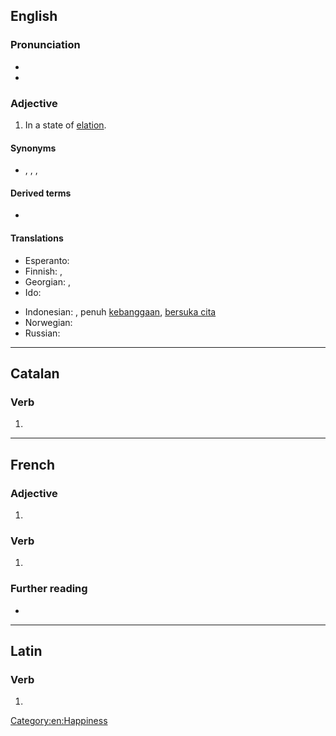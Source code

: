 ==English==

===Pronunciation===
* {{IPA|/ˈdʒu.bɨ.lənt/|lang=en}}
* {{audio|En-ca-jubilant.oga|Audio (US)|lang=en}}

===Adjective===
{{en-adj}}

# In a state of [[elation]].

====Synonyms====
* {{sense|in a state of elation}} {{l|en|delighted}}, {{l|en|elated}}, {{l|en|joyful}}, {{l|en|thrilled}}

====Derived terms====
* {{l|en|jubilantly}}

====Translations====
{{trans-top|In a state of elation}}
* Esperanto: {{t|eo|jubila}}
* Finnish: {{t|fi|riemuitseva}}, {{t+|fi|riemukas}}
* Georgian: {{t|ka|მოლხინე}}, {{t|ka|მოზეიმე}}
* Ido: {{t+|io|joyema}}
{{trans-mid}}
* Indonesian: {{t+|id|bangga}}, penuh [[bangga|kebanggaan]], [[suka cita|bersuka cita]]
* Norwegian: {{qualifier|adv}} {{t|no|jublende}}
* Russian: {{t+|ru|ликующий}}
{{trans-bottom}}

[[Category:en:Happiness]]

----

==Catalan==

===Verb===
{{head|ca|verb form}}

# {{ca-verb form of|m=ptc|t=pres|jubilar}}

----

==French==

===Adjective===
{{fr-adj}}

# {{l|en|jubilant}}

===Verb===
{{head|fr|present participle}}

# {{present participle of|jubiler|lang=fr|nocat=1}}

===Further reading===
* {{R:TLFi}}

----

==Latin==

===Verb===
{{la-verb-form|jūbilant}}

# {{inflection of|jūbilō||3|p|pres|actv|indc|lang=la}}